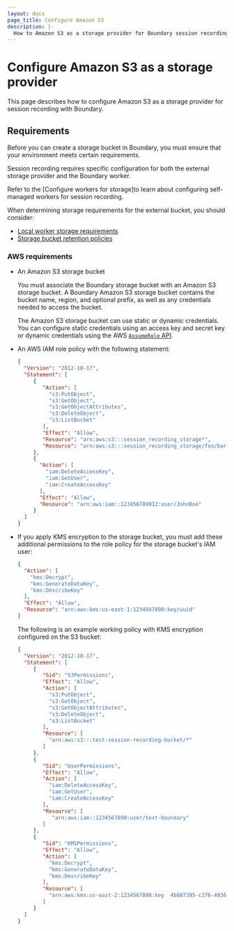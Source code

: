```yaml
---
layout: docs
page_title: Configure Amazon S3
description: |-
  How to Amazon S3 as a storage provider for Boundary session recording.
---
```


# Configure Amazon S3 as a storage provider

This page describes how to configure Amazon S3 as a storage provider for session recording with Boundary.

## Requirements

Before you can create a storage bucket in Boundary, you must ensure that your environment meets certain requirements.

Session recording requires specific configuration for both the external storage provider and the Boundary worker.

Refer to the [Configure workers for storage]to learn about configuring self-managed workers for session recording.

When determining storage requirements for the external bucket, you should consider:

- [Local worker storage requirements](/boundary/docs/configuration/session-recording/configure-worker-storage#storage-requirements)
- [Storage bucket retention policies](/boundary/docs/configuration/session-recording/configure-storage-policy) 

### AWS requirements

- An Amazon S3 storage bucket

   You must associate the Boundary storage bucket with an Amazon S3 storage bucket. A Boundary Amazon S3 storage bucket contains the bucket name, region, and optional prefix, as well as any credentials needed to access the bucket.

   The Amazon S3 storage bucket can use static or dynamic credentials.
   You can configure static credentials using an access key and secret key or dynamic credentials using the AWS [`AssumeRole` API](https://docs.aws.amazon.com/STS/latest/APIReference/API_AssumeRole).

- An AWS IAM role policy with the following statement:

   ```json
   {
     "Version": "2012-10-17",
     "Statement": [
        {
           "Action": [
             "s3:PutObject",
             "s3:GetObject",
             "s3:GetObjectAttributes",
             "s3:DeleteObject",
             "s3:ListBucket"
           ],
           "Effect": "Allow",
           "Resource": "arn:aws:s3:::session_recording_storage*",
           "Resource": "arn:aws:s3:::session_recording_storage/foo/bar/zoo/*"
        },
        {
          "Action": [
            "iam:DeleteAccessKey",
            "iam:GetUser",
            "iam:CreateAccessKey"
          ],
          "Effect": "Allow",
          "Resource": "arn:aws:iam::123456789012:user/JohnDoe"
        }
     ]
   }
   ```

- If you apply KMS encryption to the storage bucket, you must add these additional permissions to the role policy for the storage bucket's IAM user:

   ```json
   {
     "Action": [
       "kms:Decrypt",
       "kms:GenerateDataKey",
       "kms:DescribeKey"
     ],
     "Effect": "Allow",
     "Resource": "arn:aws:kms:us-east-1:1234567890:key/uuid"
   }
   ```

   The following is an example working policy with KMS encryption configured on the S3 bucket:

    ```json
    {
      "Version": "2012-10-17",
      "Statement": [
         {
            "Sid": "S3Permissions",
            "Effect": "Allow",
            "Action": [
              "s3:PutObject",
              "s3:GetObject",
              "s3:GetObjectAttributes",
              "s3:DeleteObject",
              "s3:ListBucket"
            ],
            "Resource": [
              "arn:aws:s3:::test-session-recording-bucket/*"
            ]
         },
         {
            "Sid": "UserPermissions",
            "Effect": "Allow",
            "Action": [
              "iam:DeleteAccessKey",
              "iam:GetUser",
              "iam:CreateAccessKey"
            ],
            "Resource": [
               "arn:aws:iam::1234567890:user/test-boundary"
            ]
         },
         {
            "Sid": "KMSPermissions",
            "Effect": "Allow",
            "Action": [
              "kms:Decrypt",
              "kms:GenerateDataKey",
              "kms:DescribeKey"
            ],
            "Resource": [
              "arn:aws:kms:us-east-2:1234567890:key  4b887395-c376-4936-8f37-80c592ea582c"
            ]
         }
      ]
    }
    ```